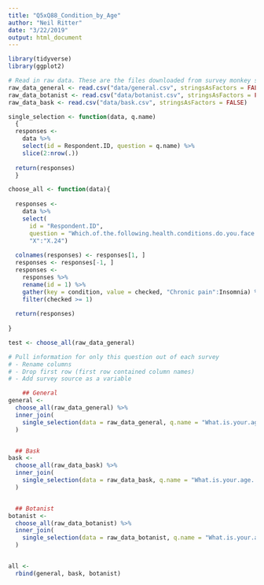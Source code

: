 ```yaml
---
title: "Q5xQ88_Condition_by_Age"
author: "Neil Ritter"
date: "3/22/2019"
output: html_document
---
```


```r
library(tidyverse)
library(ggplot2)
```


```r
# Read in raw data. These are the files downloaded from survey monkey saved as a .csv
raw_data_general <- read.csv("data/general.csv", stringsAsFactors = FALSE)
raw_data_botanist <- read.csv("data/botanist.csv", stringsAsFactors = FALSE)
raw_data_bask <- read.csv("data/bask.csv", stringsAsFactors = FALSE)
```


```r

single_selection <- function(data, q.name)
  {
  responses <- 
    data %>%
    select(id = Respondent.ID, question = q.name) %>%
    slice(2:nrow(.))
  
  return(responses)
  }

```



```r

choose_all <- function(data){
  
  responses <- 
    data %>%
    select(
      id = "Respondent.ID",
      question = "Which.of.the.following.health.conditions.do.you.face.and.or.have.been.diagnosed.with...Please.select.all.that.apply.",
      "X":"X.24")
    
  colnames(responses) <- responses[1, ]
  responses <- responses[-1, ]
  responses <- 
    responses %>% 
    rename(id = 1) %>%
    gather(key = condition, value = checked, "Chronic pain":Insomnia) %>%
    filter(checked >= 1)
  
  return(responses)
  
}

```


```r

test <- choose_all(raw_data_general)

```


```r
# Pull information for only this question out of each survey
# - Rename columns
# - Drop first row (first row contained column names)
# - Add survey source as a variable

    ## General
general <-
  choose_all(raw_data_general) %>%
  inner_join(
    single_selection(data = raw_data_general, q.name = "What.is.your.age..in.years..")
  )


  ## Bask
bask <-
  choose_all(raw_data_bask) %>%
  inner_join(
    single_selection(data = raw_data_bask, q.name = "What.is.your.age..in.years..")
  )


  ## Botanist
botanist <-
  choose_all(raw_data_botanist) %>%
  inner_join(
    single_selection(data = raw_data_botanist, q.name = "What.is.your.age..in.years..")
  )



```


```r

all <-
  rbind(general, bask, botanist)


```





